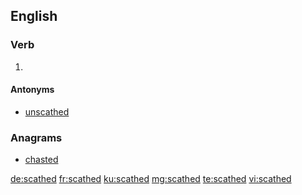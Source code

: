 ==English==

===Verb===
{{head|en|verb form}}

# {{en-past of|scathe}}

====Antonyms====
* [[unscathed]]

===Anagrams===
* [[chasted#English|chasted]]

[[de:scathed]]
[[fr:scathed]]
[[ku:scathed]]
[[mg:scathed]]
[[te:scathed]]
[[vi:scathed]]